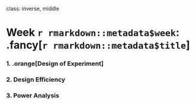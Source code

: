 
class: inverse, middle

# Week `r rmarkdown::metadata$week`: .fancy[`r rmarkdown::metadata$title`]

### 1. .orange[Design of Experiment]
### 2. Design Efficiency
### 3. Power Analysis
